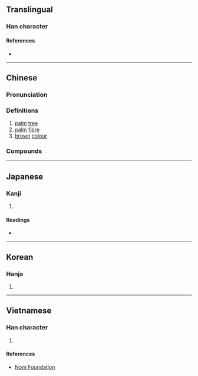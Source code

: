 {{character info/new}}
==Translingual==

===Han character===
{{Han char|rn=75|rad=木|as=08|sn=12|four=43991|canj=DJMF|ids=⿰木宗}}

====References====
* {{Han ref|kx=0532.140|dkj=14933|dj=0920.200|hdz=21238.070|uh=68D5|ud=26837|bh=B4C4|bd=46276}}

----

==Chinese==
{{zh-forms|alt=椶}}

===Pronunciation===
{{zh-pron
|m=zōng
|c=zung1
|h=pfs=chûng
|md=cĕ̤ng
|mn=chang/ml:chong
|mn-t=zang1
|w=1tson
|mc=y
|oc=y
|cat=n,a
}}

===Definitions===
{{zh-hanzi}}

# [[palm]] [[tree]]
# [[palm]] [[fibre]]
# [[brown]] [[colour]] {{gloss|similar to that of fibers made from a palm's [[leaf sheath]]}}
#: {{zh-x|棕熊|'''brown''' bear}}

===Compounds===
{{zh-der|棕壤|棕樹|棕櫚|棕毛|棕毯|棕熊|棕竹|棕紅|棕編|棕繃|棕繩|棕色|棕色種|棕髮|棕黃|棕黑|油棕|觀音棕竹}}

----

==Japanese==

===Kanji===
{{ja-kanji|grade=|rs=木08}}

# {{defn|lang=ja|sort=木08}}

====Readings====
* {{ja-readings
|goon=す
|kanon=そう
|kanyoon=しゅ
|kun=}}

----

==Korean==

===Hanja===
{{ko-hanja|hangeul=종|eumhun=|rv=jong|mr=chong|y=cong}}

# {{defn|lang=ko|sort=木08}}

----

==Vietnamese==

===Han character===
{{vi-readings|rs=木08|hanviet=[[sồng]], [[tông]]}}

# {{defn|lang=vi|sort=木08}}

====References====
* [http://nomfoundation.org/common/nom_details.php?codepoint=68d5 Nom Foundation]